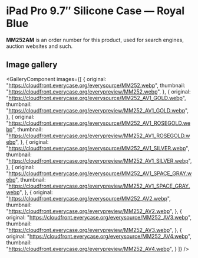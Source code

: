 
# iPad Pro 9.7″ Silicone Case — Royal Blue

<Callout type='info' emoji='👉🏻'>**MM252AM** is an order number for this product, used for search engines, auction websites and such.</Callout>

## Image gallery

<GalleryComponent
    images={[
      {
        original: "https://cloudfront.everycase.org/everysource/MM252.webp",
        thumbnail: "https://cloudfront.everycase.org/everypreview/MM252.webp",
      },
      {
        original: "https://cloudfront.everycase.org/everysource/MM252_AV1_GOLD.webp",
        thumbnail: "https://cloudfront.everycase.org/everypreview/MM252_AV1_GOLD.webp",
      },
      {
        original: "https://cloudfront.everycase.org/everysource/MM252_AV1_ROSEGOLD.webp",
        thumbnail: "https://cloudfront.everycase.org/everypreview/MM252_AV1_ROSEGOLD.webp",
      },
      {
        original: "https://cloudfront.everycase.org/everysource/MM252_AV1_SILVER.webp",
        thumbnail: "https://cloudfront.everycase.org/everypreview/MM252_AV1_SILVER.webp",
      },
      {
        original: "https://cloudfront.everycase.org/everysource/MM252_AV1_SPACE_GRAY.webp",
        thumbnail: "https://cloudfront.everycase.org/everypreview/MM252_AV1_SPACE_GRAY.webp",
      },
      {
        original: "https://cloudfront.everycase.org/everysource/MM252_AV2.webp",
        thumbnail: "https://cloudfront.everycase.org/everypreview/MM252_AV2.webp",
      },
      {
        original: "https://cloudfront.everycase.org/everysource/MM252_AV3.webp",
        thumbnail: "https://cloudfront.everycase.org/everypreview/MM252_AV3.webp",
      },
      {
        original: "https://cloudfront.everycase.org/everysource/MM252_AV4.webp",
        thumbnail: "https://cloudfront.everycase.org/everypreview/MM252_AV4.webp",
      }
    ]}
  />
